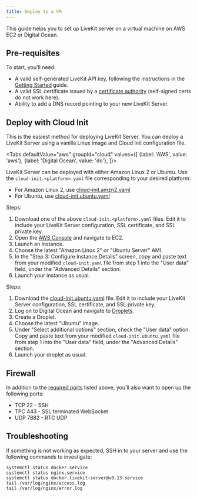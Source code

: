```yaml
---
title: Deploy to a VM
---
```


This guide helps you to set up LiveKit server on a virtual machine on AWS EC2 or Digital Ocean.

## Pre-requisites

To start, you'll need:

- A valid self-generated LiveKit API key, following the instructions in the [Getting Started](/guides/getting-started#generate-api-key-and-secret) guide.
- A valid SSL certificate issued by a [certificate authority](https://en.wikipedia.org/wiki/Certificate_authority) (self-signed certs do not work here).
- Ability to add a DNS record pointing to your new LiveKit Server.

## Deploy with Cloud Init

This is the easiest method for deploying LiveKit Server. You can deploy a LiveKit Server using a vanilla Linux image and Cloud Init configuration file.

<Tabs
  defaultValue="aws"
  groupId="cloud"
  values={[
    {label: 'AWS', value: 'aws'},
    {label: 'Digital Ocean', value: 'do'},
  ]}>

  <TabItem value="aws">

LiveKit Server can be deployed with either Amazon Linux 2 or Ubuntu. Use the `cloud-init.<platform>.yaml` file corresponding to your desired platform:

- For Amazon Linux 2, use [cloud-init.amzn2.yaml](https://raw.githubusercontent.com/livekit/livekit-server/master/deploy/cloud-init.amzn2.yaml)
- For Ubuntu, use [cloud-init.ubuntu.yaml](https://raw.githubusercontent.com/livekit/livekit-server/master/deploy/cloud-init.ubuntu.yaml)

Steps:

1. Download one of the above `cloud-init.<platform>.yaml` files. Edit it to include your LiveKit Server configuration, SSL certificate, and SSL private key.
2. Open the [AWS Console](https://console.aws.amazon.com/ec2) and navigate to EC2.
3. Launch an instance.
4. Choose the latest "Amazon Linux 2" or "Ubuntu Server" AMI.
5. In the "Step 3: Configure Instance Details" screen, copy and paste text from your modified `cloud-init.yaml` file from step 1 into the "User data" field, under the "Advanced Details" section.
6. Launch your instance as usual.


  </TabItem>
  <TabItem value="do">

Steps:

1. Download the [cloud-init.ubuntu.yaml](https://raw.githubusercontent.com/livekit/livekit-server/master/deploy/cloud-init.ubuntu.yaml) file. Edit it to include your LiveKit Server configuration, SSL certificate, and SSL private key.
2. Log on to Digital Ocean and navigate to [Droplets](https://cloud.digitalocean.com/droplets).
3. Create a Droplet.
4. Choose the latest "Ubuntu" image.
5. Under "Select additional options" section, check the "User data" option. Copy and paste text from your modified `cloud-init.ubuntu.yaml` file from step 1 into the "User data" field, under the "Advanced Details" section.
6. Launch your droplet as usual.


  </TabItem>
</Tabs>

## Firewall

In addition to the [required ports](ports-firewall) listed above, you'll also want to open up the following ports:

- TCP 22   - SSH
- TPC 443  - SSL terminated WebSocket
- UDP 7882 - RTC UDP

## Troubleshooting

If something is not working as expected, SSH in to your server and use the following commands to investigate:

```
systemctl status docker.service
systemctl status nginx.service
systemctl status docker.livekit-server@v0.13.service
tail /var/log/nginx/access.log
tail /var/log/nginx/error.log
```
